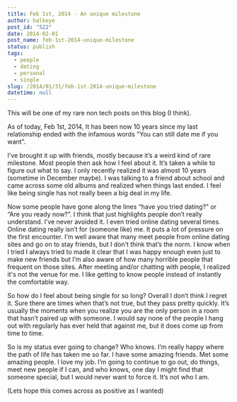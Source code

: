 ```yaml
---
title: Feb 1st, 2014 - An unique milestone
author: halkeye
post_id: "522"
date: 2014-02-01
post_name: feb-1st-2014-unique-milestone
status: publish
tags:
  - people
  - dating
  - personal
  - single
slug: /2014/01/31/feb-1st-2014-unique-milestone
datetime: null
---
```


This will be one of my rare non tech posts on this blog (I think).

As of today, Feb 1st, 2014, It has been now 10 years since my last relationship ended with the infamous words "You can still date me if you want”.

I’ve brought it up with friends, mostly because it’s a weird kind of rare milestone. Most people then ask how I feel about it. It’s taken a while to figure out what to say. I only recently realized it was almost 10 years (sometime in December maybe). I was talking to a friend about school and came across some old albums and realized when things last ended. I feel like being single has not really been a big deal in my life.

Now some people have gone along the lines “have you tried dating?” or “Are you ready now?”. I think that just highlights people don’t really understand. I’ve never avoided it. I even tried online dating several times. Online dating really isn’t for (someone like) me. It puts a lot of pressure on the first encounter. I’m well aware that many meet people from online dating sites and go on to stay friends, but I don’t think that’s the norm. I know when I tried I always tried to made it clear that I was happy enough even just to make new friends but I’m also aware of how many horrible people that frequent on those sites. After meeting and/or chatting with people, I realized it's not the venue for me. I like getting to know people instead of instantly the comfortable way. 

So how do I feel about being single for so long? Overall I don’t think I regret it. Sure there are times when that’s not true, but they pass pretty quickly. It’s usually the moments when you realize you are the only person in a room that hasn’t paired up with someone. I would say none of the people I hang out with regularly has ever held that against me, but it does come up from time to time.

So is my status ever going to change? Who knows. I’m really happy where the path of life has taken me so far. I have some amazing friends. Met some amazing people. I love my job. I’m going to continue to go out, do things, meet new people if I can, and who knows, one day I might find that someone special, but I would never want to force it. It’s not who I am.

(Lets hope this comes across as positive as I wanted)
